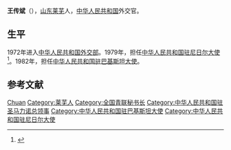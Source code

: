 '''王传斌'''（{{bd|1922年|||catIdx=}}），[[山东省|山东]][[莱芜市|莱芜]]人，[[中华人民共和国|中华人民共和国]]外交官。

== 生平 ==
1972年进入[[中华人民共和国外交部|中华人民共和国外交部]]。1979年，担任[[中国驻尼日尔大使列表|中华人民共和国驻尼日尔大使]]<ref>{{cite book|author=王泰平|title=《当代中国使节外交生涯》（第6卷）|year=1999年|publisher=世界知识出版社|isbn=9787501209965|pages=197页}}</ref>。1982年，担任[[中国驻巴基斯坦大使列表|中华人民共和国驻巴基斯坦大使]]。

== 参考文献 ==
{{reflist}}

{{start box}}
{{s-dip}}
{{succession box|[[徐以新|徐以新]]|[[田丁|田丁]]|[[中国驻巴基斯坦大使列表|中华人民共和国驻巴基斯坦大使]]|1982年7月-1986年11月}}
{{succession box|[[谢克西|谢克西]]|[[王毓培|王毓培]]|[[中国驻尼日尔大使列表|中华人民共和国驻尼日尔大使]]|1979年9月-1982年6月}}
{{end box}}

{{中国政治人物小作品}}
{{中华全国青年联合会第三届委员会}}
{{中华全国青年联合会第四届委员会}}

{{Authority control}}
{{DEFAULTSORT:Wang王}}
[[Category:王姓|Chuan]]
[[Category:莱芜人|Category:莱芜人]]
[[Category:全国青联秘书长|Category:全国青联秘书长]]
[[Category:中华人民共和国驻圣马力诺总领事|Category:中华人民共和国驻圣马力诺总领事]]
[[Category:中华人民共和国驻巴基斯坦大使|Category:中华人民共和国驻巴基斯坦大使]]
[[Category:中华人民共和国驻尼日尔大使|Category:中华人民共和国驻尼日尔大使]]